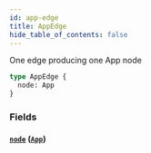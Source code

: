 ```yaml
---
id: app-edge
title: AppEdge
hide_table_of_contents: false
---
```



One edge producing one App node

```graphql
type AppEdge {
  node: App
}
```


### Fields

#### [`node`](#) ([`App`](/adminidentity/api/graphql-admin/reference/objects/app))






